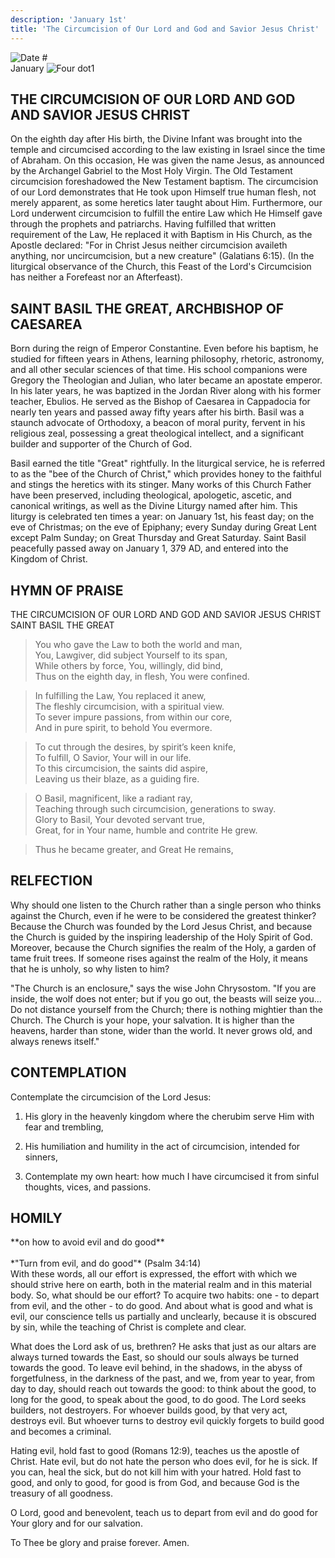 ```yaml
---
description: 'January 1st'
title: 'The Circumcision of Our Lord and God and Savior Jesus Christ'
---
```


<RunningHead />

<Image src="/title-imprint.png" height={68} width={50} alt="Date" className="title-imprint"/>
# <div id="date">January <Image className="four-dot" src="/four-dot.png" height={15} width={15} alt="Four dot" />1</div>

## THE CIRCUMCISION OF OUR LORD AND GOD AND SAVIOR JESUS CHRIST

On the eighth day after His birth, the Divine Infant was brought into the temple and circumcised according to the law existing in Israel since the time of Abraham. On this occasion, He was given the name Jesus, as announced by the Archangel Gabriel to the Most Holy Virgin. The Old Testament circumcision foreshadowed the New Testament baptism. The circumcision of our Lord demonstrates that He took upon Himself true human flesh, not merely apparent, as some heretics later taught about Him. Furthermore, our Lord underwent circumcision to fulfill the entire Law which He Himself gave through the prophets and patriarchs. Having fulfilled that written requirement of the Law, He replaced it with Baptism in His Church, as the Apostle declared: "For in Christ Jesus neither circumcision availeth anything, nor uncircumcision, but a new creature" (Galatians 6:15). (In the liturgical observance of the Church, this Feast of the Lord's Circumcision has neither a Forefeast nor an Afterfeast).

## SAINT BASIL THE GREAT, ARCHBISHOP OF CAESAREA

Born during the reign of Emperor Constantine. Even before his baptism, he studied for fifteen years in Athens, learning philosophy, rhetoric, astronomy, and all other secular sciences of that time. His school companions were Gregory the Theologian and Julian, who later became an apostate emperor. In his later years, he was baptized in the Jordan River along with his former teacher, Ebulios. He served as the Bishop of Caesarea in Cappadocia for nearly ten years and passed away fifty years after his birth. Basil was a staunch advocate of Orthodoxy, a beacon of moral purity, fervent in his religious zeal, possessing a great theological intellect, and a significant builder and supporter of the Church of God.

Basil earned the title "Great" rightfully. In the liturgical service, he is referred to as the "bee of the Church of Christ," which provides honey to the faithful and stings the heretics with its stinger. Many works of this Church Father have been preserved, including theological, apologetic, ascetic, and canonical writings, as well as the Divine Liturgy named after him. This liturgy is celebrated ten times a year: on January 1st, his feast day; on the eve of Christmas; on the eve of Epiphany; every Sunday during Great Lent except Palm Sunday; on Great Thursday and Great Saturday. Saint Basil peacefully passed away on January 1, 379 AD, and entered into the Kingdom of Christ.

## HYMN OF PRAISE
<div style={{textAlign:'center', color:'crimson', fontWeight:'bold'}}>
THE CIRCUMCISION OF OUR LORD AND GOD AND SAVIOR JESUS CHRIST    
SAINT BASIL THE GREAT  
</div>

>You who gave the Law to both the world and man,  
You, Lawgiver, did subject Yourself to its span,  
While others by force, You, willingly, did bind,  
Thus on the eighth day, in flesh, You were confined.  

>In fulfilling the Law, You replaced it anew,  
The fleshly circumcision, with a spiritual view.  
To sever impure passions, from within our core,  
And in pure spirit, to behold You evermore.  

>To cut through the desires, by spirit’s keen knife,  
To fulfill, O Savior, Your will in our life.  
To this circumcision, the saints did aspire,  
Leaving us their blaze, as a guiding fire.  

>O Basil, magnificent, like a radiant ray,  
Teaching through such circumcision, generations to sway.  
Glory to Basil, Your devoted servant true,  
Great, for in Your name, humble and contrite He grew.  

>Thus he became greater, and Great He remains,  


## RELFECTION

Why should one listen to the Church rather than a single person who thinks against the Church, even if he were to be considered the greatest thinker? Because the Church was founded by the Lord Jesus Christ, and because the Church is guided by the inspiring leadership of the Holy Spirit of God. Moreover, because the Church signifies the realm of the Holy, a garden of tame fruit trees. If someone rises against the realm of the Holy, it means that he is unholy, so why listen to him?

"The Church is an enclosure," says the wise John Chrysostom. "If you are inside, the wolf does not enter; but if you go out, the beasts will seize you... Do not distance yourself from the Church; there is nothing mightier than the Church. The Church is your hope, your salvation. It is higher than the heavens, harder than stone, wider than the world. It never grows old, and always renews itself."

## CONTEMPLATION

Contemplate the circumcision of the Lord Jesus:

1. His glory in the heavenly kingdom where the cherubim serve Him with fear and trembling,

2. His humiliation and humility in the act of circumcision, intended for sinners,

3. Contemplate my own heart: how much I have circumcised it from sinful thoughts, vices, and passions.

##  HOMILY
<div style={{textAlign:'center', color:'crimson', fontWeight:'bold'}}>
**on how to avoid evil and do good**
</div>
<br />
<div style={{textAlign:'right'}}>
*"Turn from evil, and do good"* (Psalm 34:14)
</div>
With these words, all our effort is expressed, the effort with which we should strive here on earth, both in the material realm and in this material body. So, what should be our effort? To acquire two habits: one - to depart from evil, and the other - to do good. And about what is good and what is evil, our conscience tells us partially and unclearly, because it is obscured by sin, while the teaching of Christ is complete and clear.

What does the Lord ask of us, brethren? He asks that just as our altars are always turned towards the East, so should our souls always be turned towards the good. To leave evil behind, in the shadows, in the abyss of forgetfulness, in the darkness of the past, and we, from year to year, from day to day, should reach out towards the good: to think about the good, to long for the good, to speak about the good, to do good. The Lord seeks builders, not destroyers. For whoever builds good, by that very act, destroys evil. But whoever turns to destroy evil quickly forgets to build good and becomes a criminal.

Hating evil, hold fast to good (Romans 12:9), teaches us the apostle of Christ. Hate evil, but do not hate the person who does evil, for he is sick. If you can, heal the sick, but do not kill him with your hatred. Hold fast to good, and only to good, for good is from God, and because God is the treasury of all goodness.

O Lord, good and benevolent, teach us to depart from evil and do good for Your glory and for our salvation.

To Thee be glory and praise forever. Amen.